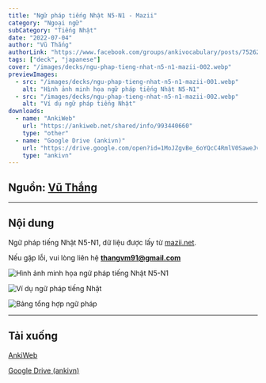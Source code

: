 ```yaml
---
title: "Ngữ pháp tiếng Nhật N5-N1 - Mazii"
category: "Ngoại ngữ"
subCategory: "Tiếng Nhật"
date: "2022-07-04"
author: "Vũ Thắng"
authorLink: "https://www.facebook.com/groups/ankivocabulary/posts/752628205496839/?comment_id=752746578818335&reply_comment_id=994788587947465&notif_id=1629238195586186&ref=notif&notif_t=group_comment_mention"
tags: ["deck", "japanese"]
cover: "/images/decks/ngu-phap-tieng-nhat-n5-n1-mazii-002.webp"
previewImages:
  - src: "/images/decks/ngu-phap-tieng-nhat-n5-n1-mazii-001.webp"
    alt: "Hình ảnh minh họa ngữ pháp tiếng Nhật N5-N1"
  - src: "/images/decks/ngu-phap-tieng-nhat-n5-n1-mazii-002.webp"
    alt: "Ví dụ ngữ pháp tiếng Nhật"
downloads:
  - name: "AnkiWeb"
    url: "https://ankiweb.net/shared/info/993440660"
    type: "other"
  - name: "Google Drive (ankivn)"
    url: "https://drive.google.com/open?id=1MoJZgvBe_6oYQcC4RmlV0SaweJvoaOvE&usp=drive_fs"
    type: "ankivn"
---
```


## Nguồn: [Vũ Thắng](https://www.facebook.com/groups/ankivocabulary/posts/752628205496839/?comment_id=752746578818335&reply_comment_id=994788587947465&notif_id=1629238195586186&ref=notif&notif_t=group_comment_mention)

---

## Nội dung

Ngữ pháp tiếng Nhật N5-N1, dữ liệu được lấy từ [mazii.net](https://mazii.net/).

Nếu gặp lỗi, vui lòng liên hệ **thangvm91@gmail.com**

![Hình ảnh minh họa ngữ pháp tiếng Nhật N5-N1](/images/decks/ngu-phap-tieng-nhat-n5-n1-mazii-001.webp)

![Ví dụ ngữ pháp tiếng Nhật](/images/decks/ngu-phap-tieng-nhat-n5-n1-mazii-002.webp)

![Bảng tổng hợp ngữ pháp](/images/decks/ngu-phap-tieng-nhat-n5-n1-mazii-003.webp)

___

## Tải xuống

[AnkiWeb](https://ankiweb.net/shared/info/993440660)

[Google Drive (ankivn)](https://drive.google.com/open?id=1MoJZgvBe_6oYQcC4RmlV0SaweJvoaOvE&usp=drive_fs)